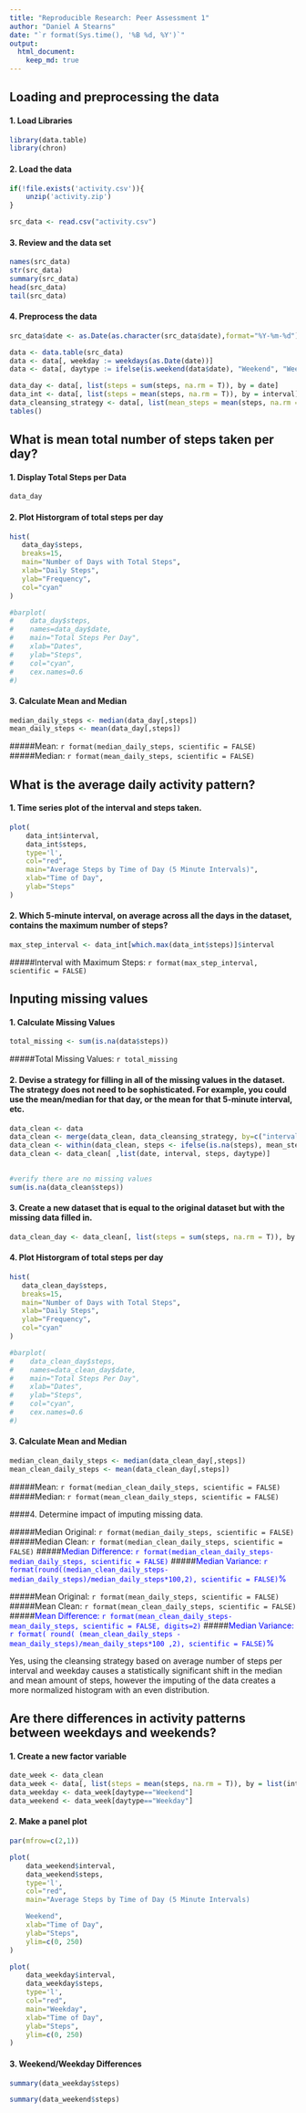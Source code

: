 ```yaml
---
title: "Reproducible Research: Peer Assessment 1"
author: "Daniel A Stearns"
date: "`r format(Sys.time(), '%B %d, %Y')`"
output: 
  html_document:
    keep_md: true
---
```


## Loading and preprocessing the data
#### 1. Load Libraries
```r

library(data.table)
library(chron)

```

#### 2. Load the data 
```r

if(!file.exists('activity.csv')){
    unzip('activity.zip')
}

src_data <- read.csv("activity.csv")
```
#### 3. Review and the data set
```r

names(src_data)
str(src_data)
summary(src_data)
head(src_data)
tail(src_data)

```
#### 4. Preprocess the data
```r
src_data$date <- as.Date(as.character(src_data$date),format="%Y-%m-%d")

data <- data.table(src_data)
data <- data[, weekday := weekdays(as.Date(date))]
data <- data[, daytype := ifelse(is.weekend(data$date), "Weekend", "Weekday") ]

data_day <- data[, list(steps = sum(steps, na.rm = T)), by = date]
data_int <- data[, list(steps = mean(steps, na.rm = T)), by = interval]
data_cleansing_strategy <- data[, list(mean_steps = mean(steps, na.rm = T)), by =  list(interval,weekday)]
tables()

```

## What is mean total number of steps taken per day?
#### 1. Display Total Steps per Data
```r
data_day
```
#### 2. Plot Historgram of total steps per day
```r
hist(
   data_day$steps, 
   breaks=15, 
   main="Number of Days with Total Steps", 
   xlab="Daily Steps", 
   ylab="Frequency", 
   col="cyan"
)

#barplot(
#    data_day$steps,  
#    names=data_day$date, 
#    main="Total Steps Per Day", 
#    xlab="Dates", 
#    ylab="Steps", 
#    col="cyan", 
#    cex.names=0.6
#)

```

#### 3. Calculate Mean and Median

```r

median_daily_steps <- median(data_day[,steps])
mean_daily_steps <- mean(data_day[,steps])

```

#####Mean: `r format(median_daily_steps, scientific = FALSE)`
#####Median:  `r format(mean_daily_steps, scientific = FALSE)`

## What is the average daily activity pattern?
#### 1. Time series plot of the interval and steps taken.

```r

plot(
    data_int$interval, 
    data_int$steps, 
    type='l', 
    col="red", 
    main="Average Steps by Time of Day (5 Minute Intervals)", 
    xlab="Time of Day", 
    ylab="Steps"
)

```


#### 2. Which 5-minute interval, on average across all the days in the dataset, contains the maximum number of steps?
```r

max_step_interval <- data_int[which.max(data_int$steps)]$interval

```

#####Interval with Maximum Steps: `r format(max_step_interval, scientific = FALSE)`


## Inputing missing values
#### 1. Calculate Missing Values

```r

total_missing <- sum(is.na(data$steps))

```

#####Total Missing Values: `r total_missing`

#### 2. Devise a strategy for filling in all of the missing values in the dataset. The strategy does not need to be sophisticated. For example, you could use the mean/median for that day, or the mean for that 5-minute interval, etc.

```r

data_clean <- data
data_clean <- merge(data_clean, data_cleansing_strategy, by=c("interval","weekday")) 
data_clean <- within(data_clean, steps <- ifelse(is.na(steps), mean_steps, steps))
data_clean <- data_clean[ ,list(date, interval, steps, daytype)]                     
                    

#verify there are no missing values
sum(is.na(data_clean$steps))

```

#### 3. Create a new dataset that is equal to the original dataset but with the missing data filled in.


```r
data_clean_day <- data_clean[, list(steps = sum(steps, na.rm = T)), by = date]

```

#### 4. Plot Historgram of total steps per day
```r
hist(
   data_clean_day$steps, 
   breaks=15, 
   main="Number of Days with Total Steps", 
   xlab="Daily Steps", 
   ylab="Frequency", 
   col="cyan"
)

#barplot(
#    data_clean_day$steps,  
#    names=data_clean_day$date, 
#    main="Total Steps Per Day", 
#    xlab="Dates", 
#    ylab="Steps", 
#    col="cyan", 
#    cex.names=0.6
#)

```

#### 3. Calculate Mean and Median

```r

median_clean_daily_steps <- median(data_clean_day[,steps])
mean_clean_daily_steps <- mean(data_clean_day[,steps])

```

#####Mean: `r format(median_clean_daily_steps, scientific = FALSE)`
#####Median:  `r format(mean_clean_daily_steps, scientific = FALSE)`

####4. Determine impact of imputing missing data.

#####Median Original: `r format(median_daily_steps, scientific = FALSE)` 
#####Median Clean: `r format(median_clean_daily_steps, scientific = FALSE)` 
#####<span style="color:blue">Median Difference: `r format(median_clean_daily_steps-median_daily_steps, scientific = FALSE)`</span>
#####<span style="color:blue">Median Variance: `r format(round((median_clean_daily_steps-median_daily_steps)/median_daily_steps*100,2), scientific = FALSE)`%</span>

#####Mean Original: `r format(mean_daily_steps, scientific = FALSE)` 
#####Mean Clean: `r format(mean_clean_daily_steps, scientific = FALSE)` 
#####<span style="color:blue">Mean Difference: `r format(mean_clean_daily_steps-mean_daily_steps, scientific = FALSE, digits=2)`</span> 
#####<span style="color:blue">Median Variance: `r format( round( (mean_clean_daily_steps - mean_daily_steps)/mean_daily_steps*100 ,2), scientific = FALSE)`%</span>

Yes, using the cleansing strategy based on average number of steps per interval and weekday causes a statistically significant shift in the median and mean amount of steps, however the imputing of the data creates a more normalized histogram with an even distribution. 


## Are there differences in activity patterns between weekdays and weekends?

#### 1. Create a new factor variable 

```r

date_week <- data_clean
data_week <- data[, list(steps = mean(steps, na.rm = T)), by = list(interval, daytype)]
data_weekday <- data_week[daytype=="Weekend"]
data_weekend <- data_week[daytype=="Weekday"]

```

#### 2. Make a panel plot 

```r
par(mfrow=c(2,1))

plot(
    data_weekend$interval, 
    data_weekend$steps, 
    type='l', 
    col="red",
    main="Average Steps by Time of Day (5 Minute Intervals)

    Weekend",
    xlab="Time of Day", 
    ylab="Steps",
    ylim=c(0, 250)
)

plot(
    data_weekday$interval, 
    data_weekday$steps, 
    type='l', 
    col="red",
    main="Weekday", 
    xlab="Time of Day", 
    ylab="Steps",
    ylim=c(0, 250)
)


```

#### 3. Weekend/Weekday Differences 

```r
summary(data_weekday$steps)

summary(data_weekend$steps)
```